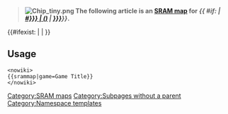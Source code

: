 <!--<includeonly><div id="catlinks"><blockquote>[[File:Chip_tiny.png]]The following article is an [[SRAM map]] for ''[[{{{game}}}]]''.</blockquote></div>[[Category:SRAM maps]]</includeonly><noinclude>
--><includeonly><blockquote>'''[[File:Chip_tiny.png]] The following article is an [[SRAM map]] for ''{{ #if: {{{section|}}} | [[{{{1|{{BASEPAGENAME}}#{{{section}}}}}} | {{BASEPAGENAME}} ({{{section}}})]] | [[{{{1|{{BASEPAGENAME}}}}}]]}}''.'''</blockquote>[[Category:SRAM maps]]{{#ifexist: {{BASEPAGENAME}} | | [[Category:Subpages without a parent]]}}<!--{{#ifeq: {{NAMESPACE}} | Data | [[Category:Game data]] | {{#ifeq: {{NAMESPACE}} | User | | [[Category:Namespace templates in the wrong namespace]]}}}}{{UnimportantAwards}}-->{{TalkIndicator}}</includeonly><noinclude><!--
-->[[Category:Namespace templates]]</noinclude><noinclude>

== Usage ==
{{srammap|game=Game Title}}
<pre><nowiki>
{{srammap|game=Game Title}}
</nowiki></pre>

</noinclude>

